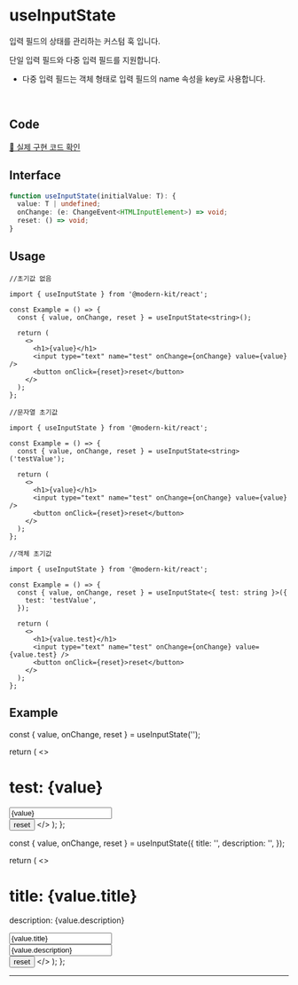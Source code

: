 
# useInputState

입력 필드의 상태를 관리하는 커스텀 훅 입니다.

단일 입력 필드와 다중 입력 필드를 지원합니다.
- 다중 입력 필드는 객체 형태로 입력 필드의 name 속성을 key로 사용합니다.

<br />

## Code
[🔗 실제 구현 코드 확인](https://github.com/modern-agile-team/modern-kit/blob/main/packages/react/src/hooks/uesInputState/index.ts)

## Interface
```ts title="typescript
function useInputState(initialValue: T): {
  value: T | undefined;
  onChange: (e: ChangeEvent<HTMLInputElement>) => void;
  reset: () => void;
}
```

## Usage
```tsx title="typescript"
//초기값 없음

import { useInputState } from '@modern-kit/react';

const Example = () => {
  const { value, onChange, reset } = useInputState<string>();

  return (
    <>
      <h1>{value}</h1>
      <input type="text" name="test" onChange={onChange} value={value} />
      <button onClick={reset}>reset</button>
    </>
  );
};
```

```tsx title="typescript"
//문자열 초기값

import { useInputState } from '@modern-kit/react';

const Example = () => {
  const { value, onChange, reset } = useInputState<string>('testValue');

  return (
    <>
      <h1>{value}</h1>
      <input type="text" name="test" onChange={onChange} value={value} />
      <button onClick={reset}>reset</button>
    </>
  );
};
```

```tsx title="typescript"
//객체 초기값

import { useInputState } from '@modern-kit/react';

const Example = () => {
  const { value, onChange, reset } = useInputState<{ test: string }>({
    test: 'testValue',
  });

  return (
    <>
      <h1>{value.test}</h1>
      <input type="text" name="test" onChange={onChange} value={value.test} />
      <button onClick={reset}>reset</button>
    </>
  );
};
```

## Example

  const { value, onChange, reset } = useInputState('');

  return (
    <>
      <h1>test: {value}</h1>
      <input type="text" name="test" onChange={onChange} value={value} /><br />
      <button onClick={reset}>reset</button>
    </>
  );
};

  const { value, onChange, reset } = useInputState({
    title: '',
    description: '',
  });

  return (
    <>
      <h1>title: {value.title}</h1>
      <p>description: {value.description}</p>
      <input type="text" name="title" onChange={onChange} value={value.title} /><br />
      <input
        type="text"
        name="description"
        onChange={onChange}
        value={value.description}
      /><br />
      <button onClick={reset}>reset</button>
    </>
  );
};

<ExampleSingleInput />
<hr />
<ExampleMultiple />